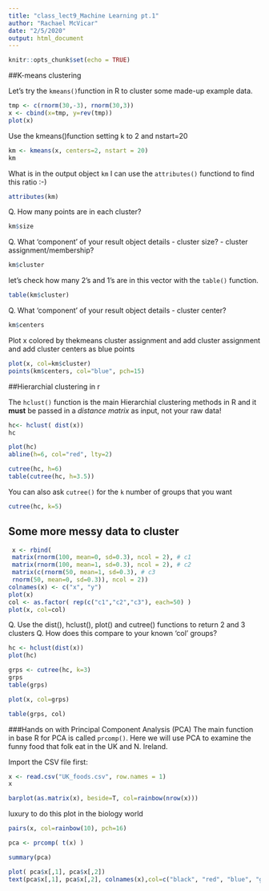 ```yaml
---
title: "class_lect9_Machine Learning pt.1"
author: "Rachael McVicar"
date: "2/5/2020"
output: html_document
---
```


```r
knitr::opts_chunk$set(echo = TRUE)
```

##K-means clustering

Let's try the `kmeans()`function in R to cluster some made-up example data.

```r
tmp <- c(rnorm(30,-3), rnorm(30,3))
x <- cbind(x=tmp, y=rev(tmp))
plot(x)
```

Use the kmeans()function setting k to 2 and nstart=20
```r
km <- kmeans(x, centers=2, nstart = 20)
km
```

What is in the output object `km`
I can use the `attributes()` functiond to find this ratio :-)

```r
attributes(km)
```


Q. How many points are in each cluster?
```r
km$size
```

Q. What ‘component’ of your result object details
 - cluster size?
 - cluster assignment/membership?
```r
km$cluster
```
let's check how many 2's and 1's are in this vector with the `table()` function.
```r
table(km$cluster)
```


Q. What ‘component’ of your result object details
 - cluster center?
```r
km$centers
```
 
 Plot x colored by thekmeans cluster assignment and add cluster assignment and add cluster centers as blue points
 
```r
plot(x, col=km$cluster)
points(km$centers, col="blue", pch=15)
```
 
 
 ##Hierarchial clustering in r
 
 The `hclust()` function is the main Hierarchial clustering methods in R and it **must** be passed in a *distance matrix* as input, not your raw data!
 
```r
hc<- hclust( dist(x))
hc
```
 
```r
plot(hc)
abline(h=6, col="red", lty=2)
```
 
```r
cutree(hc, h=6)
table(cutree(hc, h=3.5))

```
 
 You can also ask `cutree()` for the `k` number of groups that you want
```r
cutree(hc, k=5)
```
 
## Some more messy data to cluster
```r
 x <- rbind(
 matrix(rnorm(100, mean=0, sd=0.3), ncol = 2), # c1
 matrix(rnorm(100, mean=1, sd=0.3), ncol = 2), # c2
 matrix(c(rnorm(50, mean=1, sd=0.3), # c3
 rnorm(50, mean=0, sd=0.3)), ncol = 2))
colnames(x) <- c("x", "y")
plot(x)
col <- as.factor( rep(c("c1","c2","c3"), each=50) )
plot(x, col=col)
```
 
 Q. Use the dist(), hclust(), plot() and cutree()
 functions to return 2 and 3 clusters
Q. How does this compare to your known 'col' groups?


```r
hc <- hclust(dist(x))
plot(hc)
```

```r
grps <- cutree(hc, k=3)
grps
table(grps)
```

```r
plot(x, col=grps)
```

```r
table(grps, col)
```

###Hands on with Principal Component Analysis (PCA)
The main function in base R for PCA is called `prcomp()`. Here we will use PCA to examine the funny food that folk eat in the UK and N. Ireland.

Import the CSV file first:
```r
x <- read.csv("UK_foods.csv", row.names = 1)
x
```

```r
barplot(as.matrix(x), beside=T, col=rainbow(nrow(x)))
```

luxury to do this plot in the biology world
```r
pairs(x, col=rainbow(10), pch=16)
```

```r
pca <- prcomp( t(x) )
```

```r
summary(pca)
```

```r
plot( pca$x[,1], pca$x[,2])
text(pca$x[,1], pca$x[,2], colnames(x),col=c("black", "red", "blue", "green"))
```


